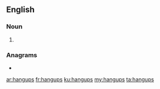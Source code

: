 {{also|hang-ups}}
==English==

===Noun===
{{head|en|noun plural form}}

# {{plural of|hangup|lang=en}}

===Anagrams===
* {{l|en|hangs up}}

[[ar:hangups]]
[[fr:hangups]]
[[ku:hangups]]
[[my:hangups]]
[[ta:hangups]]